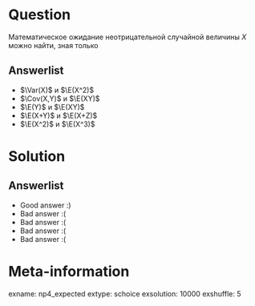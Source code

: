 Question
========

Математическое ожидание неотрицательной случайной величины $X$ можно найти, зная только

Answerlist
----------
*  $\Var(X)$ и $\E(X^2)$
*  $\Cov(X,Y)$ и $\E(XY)$
*  $\E(Y)$ и $\E(XY)$
*  $\E(X+Y)$ и $\E(X+Z)$
*  $\E(X^2)$ и $\E(X^3)$

Solution
========

Answerlist
----------
*  Good answer :)
*  Bad answer :(
*  Bad answer :(
*  Bad answer :(
*  Bad answer :(

Meta-information
================
exname: np4_expected
extype: schoice
exsolution: 10000
exshuffle: 5
